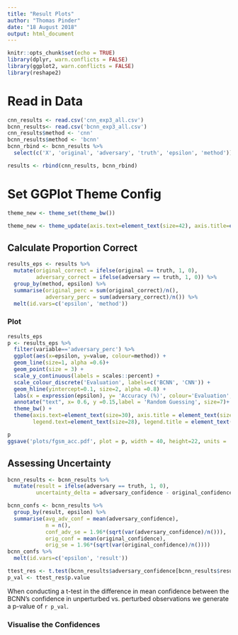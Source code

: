 ```yaml
---
title: "Result Plots"
author: "Thomas Pinder"
date: "18 August 2018"
output: html_document
---
```


```r
knitr::opts_chunk$set(echo = TRUE)
library(dplyr, warn.conflicts = FALSE)
library(ggplot2, warn.conflicts = FALSE)
library(reshape2)
```

# Read in Data
```r
cnn_results <- read.csv('cnn_exp3_all.csv')
bcnn_results<- read.csv('bcnn_exp3_all.csv')
cnn_results$method <- 'cnn'
bcnn_results$method <- 'bcnn'
bcnn_rbind <- bcnn_results %>% 
  select(c('X', 'original', 'adversary', 'truth', 'epsilon', 'method'))

results <- rbind(cnn_results, bcnn_rbind)
```

# Set GGPlot Theme Config

```r
theme_new <- theme_set(theme_bw())

theme_new <- theme_update(axis.text=element_text(size=42), axis.title=element_text(size=14,face="bold"))
```

## Calculate Proportion Correct

```r
results_eps <- results %>% 
  mutate(original_correct = ifelse(original == truth, 1, 0), 
         adversary_correct = ifelse(adversary == truth, 1, 0)) %>% 
  group_by(method, epsilon) %>% 
  summarise(original_perc = sum(original_correct)/n(),
            adversary_perc = sum(adversary_correct)/n()) %>% 
  melt(id.vars=c('epsilon', 'method'))
```

### Plot

```r
results_eps
p <- results_eps %>%
  filter(variable=='adversary_perc') %>% 
  ggplot(aes(x=epsilon, y=value, colour=method)) +
  geom_line(size=1, alpha =0.6)+
  geom_point(size = 3) +
  scale_y_continuous(labels = scales::percent) +
  scale_colour_discrete('Evaluation', labels=c('BCNN', 'CNN')) +
  geom_hline(yintercept=0.1, size=2, alpha =0.8) +
  labs(x = expression(epsilon), y= 'Accuracy (%)', colour='Evaluation', title=expression(paste('Effects of ', epsilon, ' on A Network\'s Accuracy', sep =''))) +
  annotate("text", x= 0.6, y =0.15,label = 'Random Guessing', size=7)+
  theme_bw() +
  theme(axis.text=element_text(size=30), axis.title = element_text(size=28), plot.title=element_text(size=36),
        legend.text=element_text(size=28), legend.title = element_text(size=28))

p 
ggsave('plots/fgsm_acc.pdf', plot = p, width = 40, height=22, units = 'cm', dpi = 300)
```

## Assessing Uncertainty
```r

bcnn_results <- bcnn_results %>% 
  mutate(result = ifelse(adversary == truth, 1, 0),
         uncertainty_delta = adversary_confidence - original_confidence)

bcnn_confs <- bcnn_results %>% 
  group_by(result, epsilon) %>% 
  summarise(avg_adv_conf = mean(adversary_confidence),
            n = n(), 
            conf_adv_se = 1.96*(sqrt(var(adversary_confidence)/n())),
            orig_conf = mean(original_confidence),
            orig_se = 1.96*(sqrt(var(original_confidence)/n())))
bcnn_confs %>% 
  melt(id.vars=c('epsilon', 'result'))

ttest_res <- t.test(bcnn_results$adversary_confidence[bcnn_results$result==0], bcnn_results$adversary_confidence[bcnn_results$result==1])
p_val <- ttest_res$p.value
```

When conducting a t-test in the difference in mean confidence between the BCNN's confidence in unperturbed vs. perturbed observations we generate a p-value of `r p_val`.

### Visualise the Confidences

```r

```